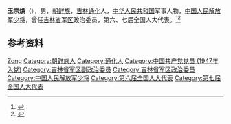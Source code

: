 '''玉宗焕'''（{{bd|1931年|}}），男，[[朝鲜族|朝鲜族]]，[[吉林|吉林]][[通化|通化]]人，[[中华人民共和国|中华人民共和国]]军事人物，[[中国人民解放军少将|中国人民解放军少将]]，曾任[[吉林省军区|吉林省军区]]政治委员，第六、七届全国人大代表。<ref>{{Cite book|title=中华人民共和国职官志|author=何虎生, 李耀东, 向常福主编|publisher=中国社会出版社|year=2003|isbn=9787800883934|location=北京|pages=}}</ref><ref>{{Cite book|title=吉林省百科全书 • 下册|author=王云坤主编; 尤国, 尹峰文, 邢世杰等副主编|publisher=吉林人民出版社|year=1998|isbn=|location=长春|pages=}}</ref>

== 参考资料 ==
{{reflist}}

{{中国人物小作品}}

{{Authority control}}
{{DEFAULTSORT:Yu玉}}
[[Category:玉姓|Zong]]
[[Category:朝鲜族人|Category:朝鲜族人]]
[[Category:通化人|Category:通化人]]
[[Category:中国共产党党员_(1947年入党)|Category:中国共产党党员 (1947年入党)]]
[[Category:吉林省军区副政治委员|Category:吉林省军区副政治委员]]
[[Category:吉林省军区政治委员|Category:吉林省军区政治委员]]
[[Category:中国人民解放军少将|Category:中国人民解放军少将]]
[[Category:第六届全国人大代表|Category:第六届全国人大代表]]
[[Category:第七届全国人大代表|Category:第七届全国人大代表]]